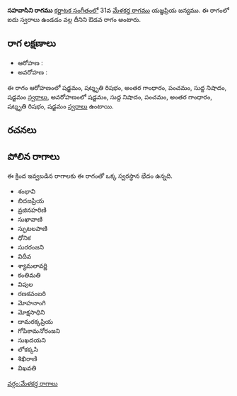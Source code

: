 {{Infobox ragam
	| name          	= సహవాసిని
	| synonym	    	= 
	| mela          	= 
	| chakra        	= 
	| janaka        	= 
	| type          	= ఔడవ
	| arohanam      	= {{svaraC|S|R3|G3|P|N1|S'}} 
	| avarohanam    	= {{svaraC|S'|N1|P|G3|R3|S}}
	| jeeva         	=
	| chhaya        	=
	| nyasa         	=
	| vishesha      	= 
	| equivalent  		= 
}}
{{కర్ణాటక సంగీత రాగాలు}}
'''సహవాసిని రాగము''' [[కర్ణాటక సంగీతం]]లో 31వ [[మేళకర్త రాగము]] యజ్ఞప్రియ జన్యము.  ఈ రాగంలో ఐదు స్వరాలు ఉండడం వల్ల దీనిని ఔడవ రాగం అంటారు.


==రాగ లక్షణాలు==


* ఆరోహణ : {{svaraC|S|R3|G3|P|N1|S'}} 
* అవరోహణ : {{svaraC|S'|N1|P|G3|R3|S}}

ఈ రాగం ఆరోహణంలో షడ్జమం, షట్శృతి రిషభం, అంతర గాంధారం, పంచమం, సుద్ద నిషాదం, షడ్జమం [[స్వరాలు]], అవరోహణంలో షడ్జమం, సుద్ద నిషాదం, పంచమం, అంతర గాంధారం, షట్శృతి రిషభం, షడ్జమం [[స్వరాలు]] ఉంటాయి.

==రచనలు==



==పోలిన రాగాలు==
ఈ క్రింద ఇవ్వబడిన రాగాలకు ఈ రాగంతో ఒక్క స్వరస్థాన భేదం ఉన్నది.
* శంభావి
* బిదజప్రియ
* వ్రజినహరిణి
* సుఖావాణి
* స్ఫుటలపాణి
* ధోనిక
* సురరంజని
* విదీవ
* శ్యామలావర్ణి
* కంతిమతి
* విపుల
* రణకవంబరి
* మోహనాంగి
* మోక్షసాధిని
* దామరక్కప్రియ
* గోపికామనోరంజని
* సుఖదయని
* లోకక్కసి
* శిఖిరాణి
* విఖవతి



[[వర్గం:మేళకర్త రాగాలు]]